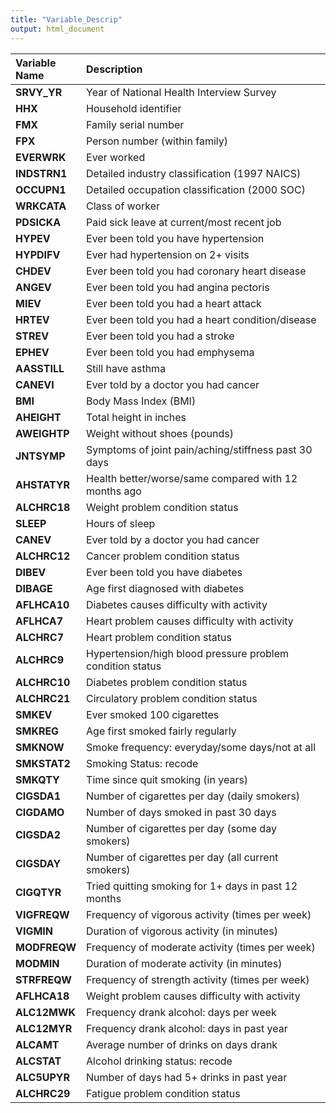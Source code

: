 ```yaml
---
title: "Variable_Descrip"
output: html_document
---
```


| Variable Name | Description                                               |
| :------------ | :-------------------------------------------------------- |
| **SRVY\_YR**  | Year of National Health Interview Survey                  |
| **HHX**       | Household identifier                                      |
| **FMX**       | Family serial number                                      |
| **FPX**       | Person number (within family)                             |
| **EVERWRK**   | Ever worked                                               |
| **INDSTRN1**  | Detailed industry classification (1997 NAICS)             |
| **OCCUPN1**   | Detailed occupation classification (2000 SOC)             |
| **WRKCATA**   | Class of worker                                           |
| **PDSICKA**   | Paid sick leave at current/most recent job                |
| **HYPEV**     | Ever been told you have hypertension                      |
| **HYPDIFV**   | Ever had hypertension on 2+ visits                        |
| **CHDEV**     | Ever been told you had coronary heart disease             |
| **ANGEV**     | Ever been told you had angina pectoris                    |
| **MIEV**      | Ever been told you had a heart attack                     |
| **HRTEV**     | Ever been told you had a heart condition/disease          |
| **STREV**     | Ever been told you had a stroke                           |
| **EPHEV**     | Ever been told you had emphysema                          |
| **AASSTILL**  | Still have asthma                                         |
| **CANEVI**    | Ever told by a doctor you had cancer                      |
| **BMI**       | Body Mass Index (BMI)                                     |
| **AHEIGHT**   | Total height in inches                                    |
| **AWEIGHTP**  | Weight without shoes (pounds)                             |
| **JNTSYMP**   | Symptoms of joint pain/aching/stiffness past 30 days      |
| **AHSTATYR**  | Health better/worse/same compared with 12 months ago      |
| **ALCHRC18**  | Weight problem condition status                           |
| **SLEEP**     | Hours of sleep                                            |
| **CANEV**     | Ever told by a doctor you had cancer                      |
| **ALCHRC12**  | Cancer problem condition status                           |
| **DIBEV**     | Ever been told you have diabetes                          |
| **DIBAGE**    | Age first diagnosed with diabetes                         |
| **AFLHCA10**  | Diabetes causes difficulty with activity                  |
| **AFLHCA7**   | Heart problem causes difficulty with activity             |
| **ALCHRC7**   | Heart problem condition status                            |
| **ALCHRC9**   | Hypertension/high blood pressure problem condition status |
| **ALCHRC10**  | Diabetes problem condition status                         |
| **ALCHRC21**  | Circulatory problem condition status                      |
| **SMKEV**     | Ever smoked 100 cigarettes                                |
| **SMKREG**    | Age first smoked fairly regularly                         |
| **SMKNOW**    | Smoke frequency: everyday/some days/not at all            |
| **SMKSTAT2**  | Smoking Status: recode                                    |
| **SMKQTY**    | Time since quit smoking (in years)                        |
| **CIGSDA1**   | Number of cigarettes per day (daily smokers)              |
| **CIGDAMO**   | Number of days smoked in past 30 days                     |
| **CIGSDA2**   | Number of cigarettes per day (some day smokers)           |
| **CIGSDAY**   | Number of cigarettes per day (all current smokers)        |
| **CIGQTYR**   | Tried quitting smoking for 1+ days in past 12 months      |
| **VIGFREQW**  | Frequency of vigorous activity (times per week)           |
| **VIGMIN**    | Duration of vigorous activity (in minutes)                |
| **MODFREQW**  | Frequency of moderate activity (times per week)           |
| **MODMIN**    | Duration of moderate activity (in minutes)                |
| **STRFREQW**  | Frequency of strength activity (times per week)           |
| **AFLHCA18**  | Weight problem causes difficulty with activity            |
| **ALC12MWK**  | Frequency drank alcohol: days per week                    |
| **ALC12MYR**  | Frequency drank alcohol: days in past year                |
| **ALCAMT**    | Average number of drinks on days drank                    |
| **ALCSTAT**   | Alcohol drinking status: recode                           |
| **ALC5UPYR**  | Number of days had 5+ drinks in past year                 |
| **ALCHRC29**  | Fatigue problem condition status                          |
